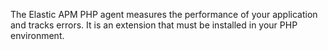 The Elastic APM PHP agent measures the performance of your application and tracks errors.
It is an extension that must be installed in your PHP environment.